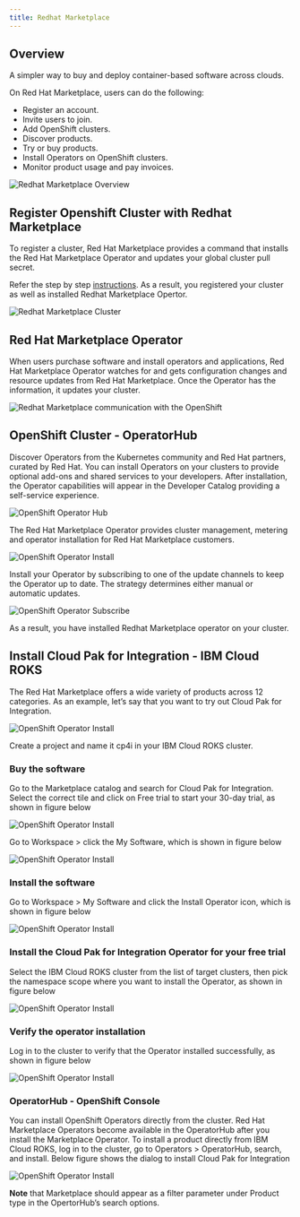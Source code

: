```yaml
---
title: Redhat Marketplace
---
```



<PageDescription>


</PageDescription>

## Overview 
A simpler way to buy and deploy container-based software across clouds. 

On Red Hat Marketplace, users can do the following:
- Register an account.
- Invite users to join.
- Add OpenShift clusters.
- Discover products.
- Try or buy products.
- Install Operators on OpenShift clusters.
- Monitor product usage and pay invoices.

![Redhat Marketplace Overview](/images/rhmoverview.png)

## Register Openshift Cluster with Redhat Marketplace

To register a cluster, Red Hat Marketplace provides a command that installs the Red Hat Marketplace Operator and updates your global cluster pull secret.

Refer the step by step [instructions](https://marketplace.redhat.com/en-us/documentation/clusters#register-openshift-cluster-with-red-hat-marketplace). As a result, you registered your cluster as well as installed Redhat Marketplace Opertor.

![Redhat Marketplace Cluster](/images/rhmclusters.png)

## Red Hat Marketplace Operator

When users purchase software and install operators and applications, Red Hat Marketplace Operator watches for and gets configuration changes and resource updates from Red Hat Marketplace. Once the Operator has the information, it updates your cluster.

![Redhat Marketplace communication with the OpenShift](/images/rhmcommunication.png)

## OpenShift Cluster - OperatorHub

Discover Operators from the Kubernetes community and Red Hat partners, curated by Red Hat. You can install Operators on your clusters to provide optional add-ons and shared services to your developers. After installation, the Operator capabilities will appear in the Developer Catalog providing a self-service experience.

![OpenShift Operator Hub ](/images/rhmconsole.png)

The Red Hat Marketplace Operator provides cluster management, metering and operator installation for Red Hat Marketplace customers.

![OpenShift Operator Install ](/images/rhminstall.png)

Install your Operator by subscribing to one of the update channels to keep the Operator up to date. The strategy determines either manual or automatic updates.

![OpenShift Operator Subscribe ](/images/rhmsubscribe.png)

As a result, you have installed Redhat Marketplace operator on your cluster.

## Install Cloud Pak for Integration - IBM Cloud ROKS

The Red Hat Marketplace offers a wide variety of products across 12 categories. As an example, let’s say that you want to try out Cloud Pak for Integration.

![OpenShift Operator Install ](/images/cp4isearch.png)

Create a project and name it cp4i in your IBM Cloud ROKS cluster.

### Buy the software

Go to the Marketplace catalog and search for Cloud Pak for Integration. Select the correct tile and click on Free trial to start your 30-day trial, as shown in figure below

![OpenShift Operator Install ](/images/cp4ipurchase.png)

Go to Workspace > click the My Software, which is shown in figure below

![OpenShift Operator Install ](/images/cp4isoftware.png)

### Install the software

Go to Workspace > My Software and click the Install Operator icon, which is shown in figure below

![OpenShift Operator Install ](/images/cp4iinstall.png)

### Install the Cloud Pak for Integration Operator for your free trial

Select the IBM Cloud ROKS cluster from the list of target clusters, then pick the namespace scope where you want to install the Operator, as shown in figure below

![OpenShift Operator Install ](/images/cp4ioperatorconfig.png)

### Verify the operator installation

Log in to the cluster to verify that the Operator installed successfully, as shown in figure below

![OpenShift Operator Install ](/images/cp4iverify.png)

### OperatorHub - OpenShift Console

You can install OpenShift Operators directly from the cluster. Red Hat Marketplace Operators become available in the OperatorHub after you install the Marketplace Operator. To install a product directly from IBM Cloud ROKS, log in to the cluster, go to Operators > OperatorHub, search, and install. Below figure shows the dialog to install Cloud Pak for Integration

![OpenShift Operator Install ](/images/cp4iinstalled.png)

**Note** that Marketplace should appear as a filter parameter under Product type in the OpertorHub’s search options.